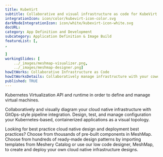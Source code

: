 ---title: KubeVirt  subtitle: Collaborative and visual infrastructure as code for KubeVirtintegrationIcon: icon/color/kubevirt-icon-color.svgdarkModeIntegrationIcon: icon/white/kubevirt-icon-white.svgdocURL: category: App Definition and Developmentsubcategory: Application Definition & Image BuildfeatureList: [,,]workingSlides: [    ../_images/meshmap-visualizer.png,    ../_images/meshmap-designer.png]howItWorks: Collaborative Infrastructure as CodehowItWorksDetails: Collaboratively manage infrastructure with your coworkers synchronously sharing the same designs.published: TRUE---<p>    Kubernetes Virtualization API and runtime in order to define and manage virtual machines.</p><p>    Collaboratively and visually diagram your cloud native infrastructure with GitOps-style pipeline integration. Design, test, and manage configuration your Kubernetes-based, containerized applications as a visual topology.</p><p>    Looking for best practice cloud native design and deployment best practices? Choose from thousands of pre-built components in MeshMap. Choose from hundreds of ready-made design patterns by importing templates from Meshery Catalog or use our low code designer, MeshMap, to create and deploy your own cloud native infrastructure designs.</p>